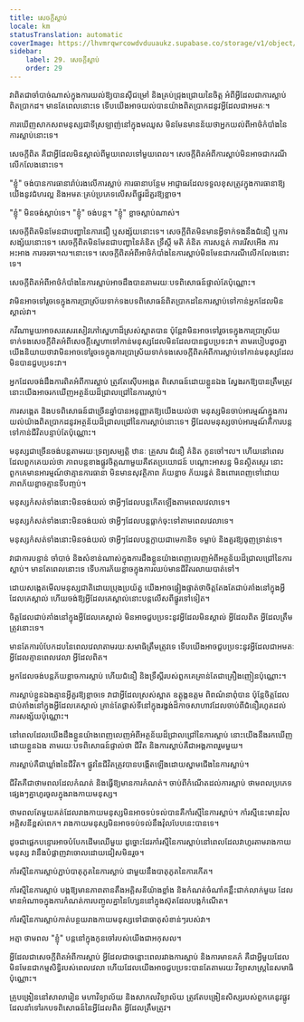 ```yaml
---
title: សេចក្ដីស្លាប់
locale: km
statusTranslation: automatic
coverImage: https://lhvmrqwrcowdvduuaukz.supabase.co/storage/v1/object/public/strapi-uploads/small_cover-educacion-fundamental.webp-2d51a7828a2b1309555be27f7e2a61a0.webp
sidebar:
    label: 29. សេចក្ដីស្លាប់
    order: 29
---
```

វាពិតជាចាំបាច់ណាស់ក្នុងការយល់ឱ្យបានស៊ីជម្រៅ និងគ្រប់ជ្រុងជ្រោយនៃចិត្ត អំពីអ្វីដែលជាការស្លាប់ពិតប្រាកដ។ មានតែពេលនោះទេ ទើបយើងអាចយល់បានយ៉ាងពិតប្រាកដនូវអ្វីដែលជាអមតៈ។

ការឃើញសាកសពមនុស្សជាទីស្រឡាញ់នៅក្នុងមឈូស មិនមែនមានន័យថាអ្នកយល់ពីអាថ៌កំបាំងនៃការស្លាប់នោះទេ។

សេចក្តីពិត គឺជាអ្វីដែលមិនស្គាល់ពីមួយពេលទៅមួយពេល។ សេចក្តីពិតអំពីការស្លាប់មិនអាចជាករណីលើកលែងនោះទេ។

"ខ្ញុំ" ចង់បានការធានារ៉ាប់រងលើការស្លាប់ ការធានាបន្ថែម អាជ្ញាធរដែលទទួលខុសត្រូវក្នុងការធានាឱ្យយើងនូវជំហរល្អ និងអមតៈគ្រប់ប្រភេទលើសពីផ្នូរដ៏គួរឱ្យខ្លាច។

"ខ្ញុំ" មិនចង់ស្លាប់ទេ។ "ខ្ញុំ" ចង់បន្ត។ "ខ្ញុំ" ខ្លាចស្លាប់ណាស់។

សេចក្តីពិតមិនមែនជាបញ្ហានៃការជឿ ឬសង្ស័យនោះទេ។ សេចក្តីពិតមិនមានអ្វីទាក់ទងនឹងជំនឿ ឬការសង្ស័យនោះទេ។ សេចក្តីពិតមិនមែនជាបញ្ហានៃគំនិត ទ្រឹស្តី មតិ គំនិត ការសន្មត់ ការរើសអើង ការអះអាង ការចរចា។ល។នោះទេ។ សេចក្តីពិតអំពីអាថ៌កំបាំងនៃការស្លាប់មិនមែនជាករណីលើកលែងនោះទេ។

សេចក្តីពិតអំពីអាថ៌កំបាំងនៃការស្លាប់អាចដឹងបានតាមរយៈបទពិសោធន៍ផ្ទាល់តែប៉ុណ្ណោះ។

វាមិនអាចទៅរួចទេក្នុងការប្រាស្រ័យទាក់ទងបទពិសោធន៍ពិតប្រាកដនៃការស្លាប់ទៅកាន់អ្នកដែលមិនស្គាល់វា។

កវីណាមួយអាចសរសេរសៀវភៅស្នេហាដ៏ស្រស់ស្អាតបាន ប៉ុន្តែវាមិនអាចទៅរួចទេក្នុងការប្រាស្រ័យទាក់ទងសេចក្តីពិតអំពីសេចក្តីស្នេហាទៅកាន់មនុស្សដែលមិនដែលបានជួបប្រទះវា។ តាមរបៀបដូចគ្នា យើងនិយាយថាវាមិនអាចទៅរួចទេក្នុងការប្រាស្រ័យទាក់ទងសេចក្តីពិតអំពីការស្លាប់ទៅកាន់មនុស្សដែលមិនបានជួបប្រទះវា។

អ្នកដែលចង់ដឹងការពិតអំពីការស្លាប់ ត្រូវតែស៊ើបអង្កេត ពិសោធន៍ដោយខ្លួនឯង ស្វែងរកឱ្យបានត្រឹមត្រូវ នោះយើងអាចរកឃើញអត្ថន័យដ៏ជ្រាលជ្រៅនៃការស្លាប់។

ការសង្កេត និងបទពិសោធន៍ជាច្រើនឆ្នាំបានអនុញ្ញាតឱ្យយើងយល់ថា មនុស្សមិនចាប់អារម្មណ៍ក្នុងការយល់យ៉ាងពិតប្រាកដនូវអត្ថន័យដ៏ជ្រាលជ្រៅនៃការស្លាប់នោះទេ។ អ្វីដែលមនុស្សចាប់អារម្មណ៍គឺការបន្តទៅកាន់ជីវិតបន្ទាប់តែប៉ុណ្ណោះ។

មនុស្សជាច្រើនចង់បន្តតាមរយៈទ្រព្យសម្បត្តិ ឋានៈ គ្រួសារ ជំនឿ គំនិត កូនចៅ។ល។ ហើយនៅពេលដែលពួកគេយល់ថា ភាពបន្តខាងផ្លូវចិត្តណាមួយគឺឥតប្រយោជន៍ បណ្តោះអាសន្ន មិនស្ថិតស្ថេរ នោះពួកគេមានអារម្មណ៍ថាគ្មានការធានា មិនមានសុវត្ថិភាព ភ័យខ្លាច ភ័យរន្ធត់ និងពោរពេញទៅដោយភាពភ័យខ្លាចគ្មានទីបញ្ចប់។

មនុស្សកំសត់ទាំងនោះមិនចង់យល់ ថាអ្វីៗដែលបន្តកើតឡើងតាមពេលវេលាទេ។

មនុស្សកំសត់ទាំងនោះមិនចង់យល់ ថាអ្វីៗដែលបន្តធ្លាក់ចុះទៅតាមពេលវេលាទេ។

មនុស្សកំសត់ទាំងនោះមិនចង់យល់ ថាអ្វីៗដែលបន្តក្លាយជាមេកានិច ទម្លាប់ និងគួរឱ្យធុញទ្រាន់ទេ។

វាជាការបន្ទាន់ ចាំបាច់ និងសំខាន់ណាស់ក្នុងការដឹងខ្លួនយ៉ាងពេញលេញអំពីអត្ថន័យដ៏ជ្រាលជ្រៅនៃការស្លាប់។ មានតែពេលនោះទេ ទើបការភ័យខ្លាចក្នុងការឈប់មានជីវិតរលាយបាត់ទៅ។

ដោយសង្កេតមើលមនុស្សជាតិដោយប្រុងប្រយ័ត្ន យើងអាចផ្ទៀងផ្ទាត់ថាចិត្តតែងតែជាប់គាំងនៅក្នុងអ្វីដែលគេស្គាល់ ហើយចង់ឱ្យអ្វីដែលគេស្គាល់នោះបន្តលើសពីផ្នូរទៅទៀត។

ចិត្តដែលជាប់គាំងនៅក្នុងអ្វីដែលគេស្គាល់ មិនអាចជួបប្រទះនូវអ្វីដែលមិនស្គាល់ អ្វីដែលពិត អ្វីដែលត្រឹមត្រូវនោះទេ។

មានតែការបំបែកដបនៃពេលវេលាតាមរយៈសមាធិត្រឹមត្រូវទេ ទើបយើងអាចជួបប្រទះនូវអ្វីដែលជាអមតៈ អ្វីដែលគ្មានពេលវេលា អ្វីដែលពិត។

អ្នកដែលចង់បន្តភ័យខ្លាចការស្លាប់ ហើយជំនឿ និងទ្រឹស្តីរបស់ពួកគេគ្រាន់តែជាគ្រឿងញៀនប៉ុណ្ណោះ។

ការស្លាប់ខ្លួនឯងគ្មានអ្វីគួរឱ្យខ្លាចទេ វាជាអ្វីដែលស្រស់ស្អាត ឧត្តុង្គឧត្តម ពិពណ៌នាពុំបាន ប៉ុន្តែចិត្តដែលជាប់គាំងនៅក្នុងអ្វីដែលគេស្គាល់ គ្រាន់តែផ្លាស់ទីនៅក្នុងរង្វង់ដ៏កាចសាហាវដែលចាប់ពីជំនឿរហូតដល់ការសង្ស័យប៉ុណ្ណោះ។

នៅពេលដែលយើងដឹងខ្លួនយ៉ាងពេញលេញអំពីអត្ថន័យដ៏ជ្រាលជ្រៅនៃការស្លាប់ នោះយើងនឹងរកឃើញដោយខ្លួនឯង តាមរយៈបទពិសោធន៍ផ្ទាល់ថា ជីវិត និងការស្លាប់គឺជាអង្គភាពរួមមួយ។

ការស្លាប់គឺជាឃ្លាំងនៃជីវិត។ ផ្លូវនៃជីវិតត្រូវបានបង្កើតឡើងដោយស្នាមជើងនៃការស្លាប់។

ជីវិតគឺជាថាមពលដែលកំណត់ និងធ្វើឱ្យមានការកំណត់។ ចាប់ពីកំណើតដល់ការស្លាប់ ថាមពលប្រភេទផ្សេងៗគ្នាហូរចូលក្នុងរាងកាយមនុស្ស។

ថាមពលតែមួយគត់ដែលរាងកាយមនុស្សមិនអាចទប់ទល់បានគឺកាំរស្មីនៃការស្លាប់។ កាំរស្មីនេះមានវ៉ុលអគ្គិសនីខ្ពស់ពេក។ រាងកាយមនុស្សមិនអាចទប់ទល់នឹងវ៉ុលបែបនេះបានទេ។

ដូចជាផ្លេកបន្ទោរអាចបំបែកដើមឈើមួយ ដូច្នោះដែរកាំរស្មីនៃការស្លាប់នៅពេលដែលវាហូរតាមរាងកាយមនុស្ស វានឹងបំផ្លាញវាចោលដោយជៀសមិនរួច។

កាំរស្មីនៃការស្លាប់ភ្ជាប់បាតុភូតនៃការស្លាប់ ជាមួយនឹងបាតុភូតនៃការកើត។

កាំរស្មីនៃការស្លាប់ បង្កឱ្យមានភាពតានតឹងអគ្គិសនីយ៉ាងខ្លាំង និងកំណត់ចំណាំគន្លឹះជាក់លាក់មួយ ដែលមានអំណាចក្នុងការកំណត់ការបញ្ចូលគ្នានៃហ្សែននៅក្នុងស៊ុតដែលបង្កកំណើត។

កាំរស្មីនៃការស្លាប់កាត់បន្ថយរាងកាយមនុស្សទៅជាធាតុសំខាន់ៗរបស់វា។

អត្មា ថាមពល "ខ្ញុំ" បន្តនៅក្នុងកូនចៅរបស់យើងជាអកុសល។

អ្វីដែលជាសេចក្តីពិតអំពីការស្លាប់ អ្វីដែលជាចន្លោះពេលរវាងការស្លាប់ និងការមានគភ៌ គឺជាអ្វីមួយដែលមិនមែនជាកម្មសិទ្ធិរបស់ពេលវេលា ហើយដែលយើងអាចជួបប្រទះបានតែតាមរយៈវិទ្យាសាស្រ្តនៃសមាធិប៉ុណ្ណោះ។

គ្រូបង្រៀននៅសាលារៀន មហាវិទ្យាល័យ និងសាកលវិទ្យាល័យ ត្រូវតែបង្រៀនសិស្សរបស់ពួកគេនូវផ្លូវដែលនាំទៅរកបទពិសោធន៍នៃអ្វីដែលពិត អ្វីដែលត្រឹមត្រូវ។

